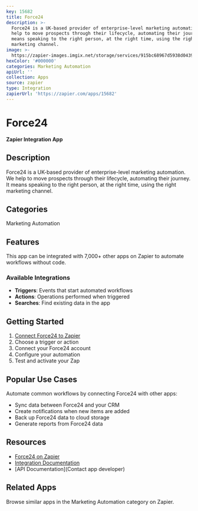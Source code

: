 ```yaml
---
key: 15682
title: Force24
description: >-
  Force24 is a UK-based provider of enterprise-level marketing automation. We
  help to move prospects through their lifecycle, automating their journey. It
  means speaking to the right person, at the right time, using the right
  marketing channel.
image: >-
  https://zapier-images.imgix.net/storage/services/915bc68967d5938d0439e970c35a846a_3.png?auto=format%2Ccompress&ixlib=python-3.0.0&q=50
hexColor: '#000000'
categories: Marketing Automation
apiUrl: ''
collection: Apps
source: zapier
type: Integration
zapierUrl: 'https://zapier.com/apps/15682'
---
```

# Force24

**Zapier Integration App**

## Description

Force24 is a UK-based provider of enterprise-level marketing automation. We help to move prospects through their lifecycle, automating their journey. It means speaking to the right person, at the right time, using the right marketing channel.

## Categories

Marketing Automation

## Features

This app can be integrated with 7,000+ other apps on Zapier to automate workflows without code.

### Available Integrations

- **Triggers**: Events that start automated workflows
- **Actions**: Operations performed when triggered
- **Searches**: Find existing data in the app

## Getting Started

1. [Connect Force24 to Zapier](https://zapier.com/apps/15682)
2. Choose a trigger or action
3. Connect your Force24 account
4. Configure your automation
5. Test and activate your Zap

## Popular Use Cases

Automate common workflows by connecting Force24 with other apps:

- Sync data between Force24 and your CRM
- Create notifications when new items are added
- Back up Force24 data to cloud storage
- Generate reports from Force24 data

## Resources

- [Force24 on Zapier](https://zapier.com/apps/15682)
- [Integration Documentation](https://zapier.com/apps/15682/integrations)
- [API Documentation](Contact app developer)

## Related Apps

Browse similar apps in the Marketing Automation category on Zapier.
